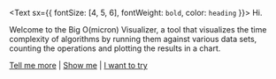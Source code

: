 <Text sx={{ fontSize: [4, 5, 6], fontWeight: `bold`, color: `heading` }}>
  Hi.
</Text>

Welcome to the Big O(micron) Visualizer, a tool that visualizes the time complexity of algorithms by
running them against various data sets, counting the operations and plotting the results in a chart.

[Tell me more](/docs) | [Show me](/demo) | [I want to try](/live)
